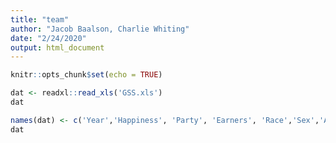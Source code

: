 ```yaml
---
title: "team"
author: "Jacob Baalson, Charlie Whiting"
date: "2/24/2020"
output: html_document
---
```


```r
knitr::opts_chunk$set(echo = TRUE)
```


```r
dat <- readxl::read_xls('GSS.xls')
dat

names(dat) <- c('Year','Happiness', 'Party', 'Earners', 'Race','Sex','Age', 'Children', 'Marital', 'ID', 'Ballot')
dat
```

